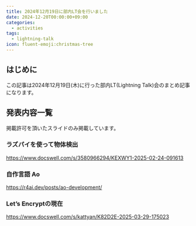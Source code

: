 ```yaml
---
title: 2024年12月19日に部内LT会を行いました
date: 2024-12-20T00:00:00+09:00
categories:
  - activities
tags:
  - lightning-talk
icon: fluent-emoji:christmas-tree
---
```


## はじめに

この記事は2024年12月19日(木)に行った部内LT(Lightning Talk)会のまとめ記事になります。

## 発表内容一覧

掲載許可を頂いたスライドのみ掲載しています。

### ラズパイを使って物体検出

https://www.docswell.com/s/3580966294/KEXWY1-2025-02-24-091613

### 自作言語 Ao

https://r4ai.dev/posts/ao-development/

### Let’s Encryptの現在

https://www.docswell.com/s/kattyan/K82D2E-2025-03-29-175023
